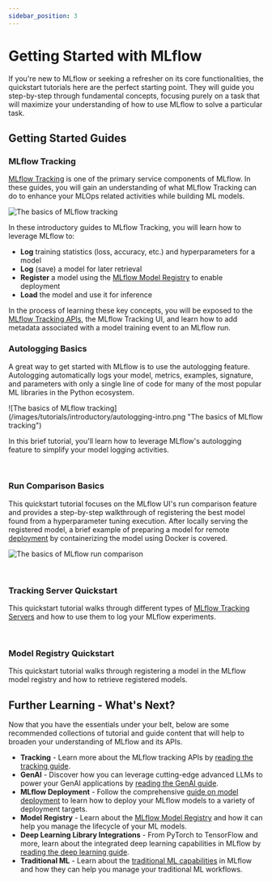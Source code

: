 ```yaml
---
sidebar_position: 3
---
```



# Getting Started with MLflow

If you're new to MLflow or seeking a refresher on its core functionalities, the
quickstart tutorials here are the perfect starting point. They will guide you
step-by-step through fundamental concepts, focusing purely on a task that will maximize your understanding of
how to use MLflow to solve a particular task.


## Getting Started Guides

### MLflow Tracking

[MLflow Tracking](/tracking) is one of the primary service components of MLflow. In these guides, you will gain an understanding of what MLflow Tracking can do to
enhance your MLOps related activities while building ML models.

![The basics of MLflow tracking](/images/tutorials/introductory/tracking-basics.png "The basics of MLflow tracking")

In these introductory guides to MLflow Tracking, you will learn how to leverage MLflow to:

- **Log** training statistics (loss, accuracy, etc.) and hyperparameters for a model
- **Log** (save) a model for later retrieval
- **Register** a model using the [MLflow Model Registry](/model-registry) to enable deployment
- **Load** the model and use it for inference

In the process of learning these key concepts, you will be exposed to the [MLflow Tracking APIs](/tracking/tracking-api), the MLflow Tracking UI, and learn how to add metadata associated with
a model training event to an MLflow run.

<CardGroup>
  <PageCard link="/getting-started/intro-quickstart" headerText="MLFlow Tracking Quickstart Guide" text="Learn the basics of MLflow Tracking in a fast-paced guide with a focus on seeing your first model in the MLflow UI" />
</CardGroup>

### Autologging Basics

A great way to get started with MLflow is to use the autologging feature. Autologging automatically logs your model, metrics, examples, signature, and parameters
with only a single line of code for many of the most popular ML libraries in the Python ecosystem.

<div class="center-div" style={{ width: "80%" }}>
  ![The basics of MLflow tracking](/images/tutorials/introductory/autologging-intro.png "The basics of MLflow tracking")
</div>

In this brief tutorial, you'll learn how to leverage MLflow's autologging feature to simplify your model logging activities.

<CardGroup>
  <PageCard link="/tracking/autolog" headerText="MLflow Autologging Quickstart" text="Get started with logging to MLflow with the high-level autologging API in a fast-paced guide" />
</CardGroup>
<br />

### Run Comparison Basics

This quickstart tutorial focuses on the MLflow UI's run comparison feature and provides a step-by-step walkthrough of registering the best model found from a
hyperparameter tuning execution. After locally serving the registered model, a brief example of preparing a model for remote [deployment](/deployment)
by containerizing the model using Docker is covered.

![The basics of MLflow run comparison](/images/tutorials/introductory/intro-run-comparison.png "The basics of MLflow run comparison")

<CardGroup>
  <PageCard link="/getting-started/quickstart-2" headerText="MLflow Run Comparison Quickstart" text="Get started with using the MLflow UI to compare runs and register a model for deployment" />
</CardGroup>
<br />

### Tracking Server Quickstart

This quickstart tutorial walks through different types of [MLflow Tracking Servers](/tracking/server) and how to use them to log
your MLflow experiments.

<CardGroup>
  <PageCard link="/getting-started/tracking-server-overview" headerText="5 Minute Tracking Server Overview" text="Learn how to log MLflow experiments with different tracking servers" />
</CardGroup>
<br />

### Model Registry Quickstart

This quickstart tutorial walks through registering a model in the MLflow model registry and how to
retrieve registered models.

<CardGroup>
  <PageCard link="/getting-started/registering-first-model/" headerText="5 Minute Model Registry Overview" text="Learn how to log MLflow models to the model registry" />
</CardGroup>

## Further Learning - What's Next?

Now that you have the essentials under your belt, below are some recommended collections of tutorial and guide content that will help to broaden your
understanding of MLflow and its APIs.

- **Tracking** - Learn more about the MLflow tracking APIs by [reading the tracking guide](/tracking).
- **GenAI** - Discover how you can leverage cutting-edge advanced LLMs to power your GenAI applications by [reading the GenAI guide](/genai).
- **MLflow Deployment** - Follow the comprehensive [guide on model deployment](/deployment) to learn how to deploy your MLflow models to a variety of deployment targets.
- **Model Registry** - Learn about the [MLflow Model Registry](/model-registry) and how it can help you manage the lifecycle of your ML models.
- **Deep Learning Library Integrations** - From PyTorch to TensorFlow and more, learn about the integrated deep learning capabilities in MLflow by [reading the deep learning guide](/deep-learning).
- **Traditional ML** - Learn about the [traditional ML capabilities](/traditional-ml) in MLflow and how they can help you manage your traditional ML workflows.